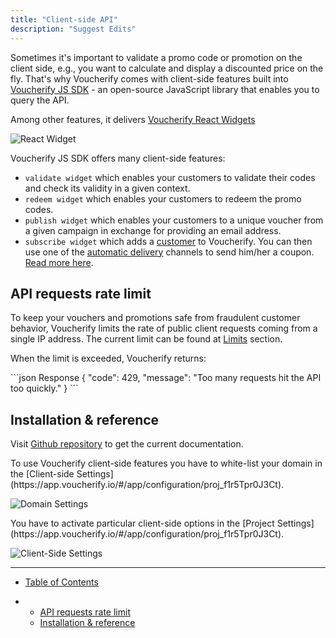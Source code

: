 ```yaml
---
title: "Client-side API"
description: "Suggest Edits"
---
```


Sometimes it's important to validate a promo code or promotion on the client side, e.g., you want to calculate and display a discounted price on the fly. That's why Voucherify comes with client-side features built into [Voucherify JS SDK](https://github.com/voucherifyio/voucherify-js-sdk) - an open-source JavaScript library that enables you to query the API.

Among other features, it delivers [Voucherify React Widgets](https://github.com/voucherifyio/voucherify-js-sdk#-voucherify-react-widget)

![React Widget](https://files.readme.io/0427b12-widget.gif "React Widget")

Voucherify JS SDK offers many client-side features:

* `validate widget` which enables your customers to validate their codes and check its validity in a given context.
* `redeem widget` which enables your customers to redeem the promo codes.
* `publish widget` which enables your customers to a unique voucher from a given campaign in exchange for providing an email address.
* `subscribe widget` which adds a [customer](/reference/get-customer) to Voucherify. You can then use one of the [automatic delivery](/docs/automatic-delivery) channels to send him/her a coupon. [Read more here](https://voucherifyio.github.io/voucherify-js-sdk/#client-side-methods).

## API requests rate limit

To keep your vouchers and promotions safe from fraudulent customer behavior, Voucherify limits the rate of public client requests coming from a single IP address. The current limit can be found at [Limits](/docs/limits) section.

When the limit is exceeded, Voucherify returns:

<CodeGroup>
  ```json Response
  {
      "code": 429,
      "message": "Too many requests hit the API too quickly."
  }
  ```
</CodeGroup>

## Installation & reference

Visit [Github repository](https://github.com/voucherifyio/voucherify-js-sdk) to get the current documentation.

<Warning>
  To use Voucherify client-side features you have to white-list your domain in the [Client-side Settings](https://app.voucherify.io/#/app/configuration/proj_f1r5Tpr0J3Ct).
</Warning>

![Domain Settings](/images/docs/fb263b9-domain-settings.png "Domain Settings")

<Warning>
  You have to activate particular client-side options in the [Project Settings](https://app.voucherify.io/#/app/configuration/proj_f1r5Tpr0J3Ct).
</Warning>

![Client-Side Settings](/images/docs/038ab3b-cielnt-side-settings.png "Client-Side Settings")

***

* [Table of Contents](#)

* * [API requests rate limit](#api-requests-rate-limit)
  * [Installation & reference](#installation--reference)
